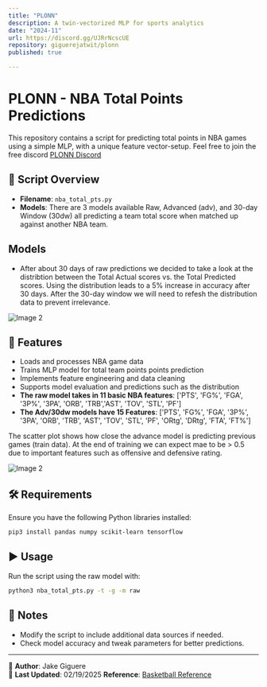 ```yaml
---
title: "PLONN"
description: A twin-vectorized MLP for sports analytics
date: "2024-11"
url: https://discord.gg/UJRrNcscUE
repository: giguerejatwit/plonn
published: true

---
```

# PLONN - NBA Total Points Predictions

This repository contains a script for predicting total points in NBA games using a simple MLP, with a unique feature vector-setup.
Feel free to join the free discord 
[PLONN Discord](https://discord.gg/UJRrNcscUE)

## 📄 Script Overview

- **Filename**: `nba_total_pts.py`
- **Models**: There are 3 models available Raw, Advanced (adv), and 30-day Window (30dw) all predicting a team total score when matched up against another NBA team.

## Models

- After about 30 days of raw predictions we decided to take a look at the distribtion between the Total Actual scores vs. the Total Predicted scores. Using the distribution leads to a 5% increase in accuracy after 30 days. After the 30-day window we will need to refesh the distribution data to prevent irrelevance.


<div style={{ display: 'flex', justifyContent: 'space-between' }}>
  <img src="https://raw.githubusercontent.com/giguerejatwit/nextjs-portfolio-pageview-counter/main/public/boston_dist.png" alt="Image 2" style={{ width: '45%' }} />
</div>



## 🚀 Features
- Loads and processes NBA game data
- Trains MLP model for total team points points prediction
- Implements feature engineering and data cleaning
- Supports model evaluation and predictions such as the distribution
- **The raw model takes in 11 basic NBA features**: ['PTS', 'FG%', 'FGA', '3P%', '3PA', 'ORB', 'TRB','AST', 'TOV', 'STL', 'PF']
- **The Adv/30dw models have 15 Features**: ['PTS', 'FG%', 'FGA', '3P%', '3PA', 'ORB', 'TRB', 'AST', 'TOV', 'STL', 'PF', 'ORtg', 'DRtg', 'FTA', 'FT%']

The scatter plot shows how close the advance model is predicting previous games (train data). At the end of training we can expect mae to be > 0.5 due to important features such as offensive and defensive rating.

<div style={{ display: 'flex', justifyContent: 'space-between' }}>
  <img src="https://raw.githubusercontent.com/giguerejatwit/nextjs-portfolio-pageview-counter/main/public/train_scatterplot.png" alt="Image 2" style={{ width: '45%' }} />
</div>

## 🛠 Requirements
Ensure you have the following Python libraries installed:
```bash
pip3 install pandas numpy scikit-learn tensorflow
```

## ▶️ Usage
Run the script using the raw model with:
```bash
python3 nba_total_pts.py -t -g -m raw
```

## 📌 Notes
- Modify the script to include additional data sources if needed.
- Check model accuracy and tweak parameters for better predictions.

---

🔗 **Author**: Jake Giguere   
📅 **Last Updated**: 02/19/2025
**Reference**: [Basketball Reference](https://stathead.com/basketball/)